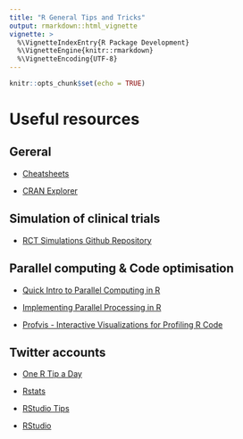 ```yaml
---
title: "R General Tips and Tricks"
output: rmarkdown::html_vignette
vignette: >
  %\VignetteIndexEntry{R Package Development}
  %\VignetteEngine{knitr::rmarkdown}
  %\VignetteEncoding{UTF-8}
---
```



```r
knitr::opts_chunk$set(echo = TRUE)
```


# 


#



# Useful resources

## Gereral

- [Cheatsheets](https://www.rstudio.com/resources/cheatsheets/)

- [CRAN Explorer](https://shiny.rstudio.com/gallery/cran-explorer.html)

## Simulation of clinical trials

- [RCT Simulations Github Repository](https://github.com/aalthous/RCT-Simulations)

## Parallel computing & Code optimisation

- [Quick Intro to Parallel Computing in R](https://nceas.github.io/oss-lessons/parallel-computing-in-r/parallel-computing-in-r.html)
- [Implementing Parallel Processing in R](https://www.r-bloggers.com/2017/08/implementing-parallel-processing-in-r/#:~:text=There%20are%20various%20packages%20in,subset%20to%20make%20a%20cluster)

- [Profvis - Interactive Visualizations for Profiling R Code](https://rstudio.github.io/profvis/)

## Twitter accounts

- [One R Tip a Day](https://twitter.com/RLangTip)

- [Rstats](https://twitter.com/rstatstweet)

- [RStudio Tips](https://twitter.com/rstudiotips)

- [RStudio](https://twitter.com/rstudio)